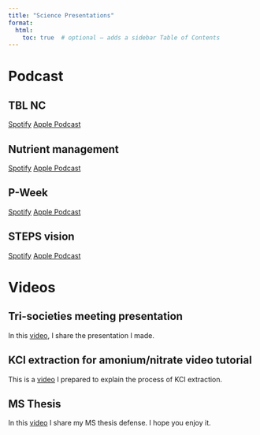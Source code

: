 ```yaml
---
title: "Science Presentations"
format:
  html:
    toc: true  # optional – adds a sidebar Table of Contents
---
```


# Podcast

## TBL NC
[Spotify](https://open.spotify.com/episode/4sA2A3PsBFsENSVOuUWLdL?si=10afbdd7dc174a7b)
[Apple Podcast](https://podcasts.apple.com/us/podcast/phosphorus-fertilization-insights-from-the/id1687822753?i=1000706974104)

## Nutrient management
[Spotify](https://open.spotify.com/episode/1Luo9VxYd2TmesOy18wOam?si=946c8bd6b283428d)
[Apple Podcast](https://podcasts.apple.com/us/podcast/bridging-research-and-practice-an-interview-with/id1687822753?i=1000673464628)

## P-Week
[Spotify](https://open.spotify.com/episode/5wK3QJAdy2ZRN6DtT0h57n?si=d0e1ea5be80143a6)
[Apple Podcast](https://podcasts.apple.com/us/podcast/phosphorus-week/id1687822753?i=1000652042431)

## STEPS vision
[Spotify](https://open.spotify.com/episode/4uAMdLEWiksUH5f0abowcO?si=a1edfa78a5c74176)
[Apple Podcast](https://podcasts.apple.com/us/podcast/steps-vision-is-25-in-25-possible/id1687822753?i=1000613082179)

# Videos

## Tri-societies meeting presentation

In this [video](https://youtu.be/I46-EW1CGCw?si=yg41lhtdF4MD7cgw), I share the presentation I made.

## KCl extraction for amonium/nitrate video tutorial

This is a [video](https://youtu.be/6S4zM7oXVMY?si=f3u7bajinQEGNFbg) I prepared to explain the process of KCl extraction.

## MS Thesis

In this [video](https://youtu.be/acN8PbHAugk?si=W1UM1AqkaqwvW-4p) I share my MS thesis defense. I hope you enjoy it. 

